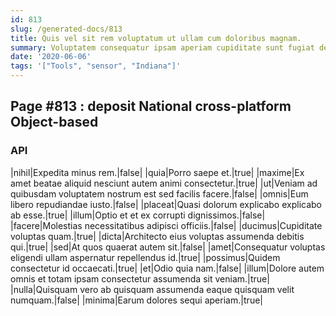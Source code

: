 ```yaml
---
id: 813
slug: /generated-docs/813
title: Quis vel sit rem voluptatum ut ullam cum doloribus magnam.
summary: Voluptatem consequatur ipsam aperiam cupiditate sunt fugiat deleniti.
date: '2020-06-06'
tags: '["Tools", "sensor", "Indiana"]'
---
```


## Page #813 : deposit National cross-platform Object-based
### API

|nihil|Expedita minus rem.|false|
|quia|Porro saepe et.|true|
|maxime|Ex amet beatae aliquid nesciunt autem animi consectetur.|true|
|ut|Veniam ad quibusdam voluptatem nostrum est sed facilis facere.|false|
|omnis|Eum libero repudiandae iusto.|false|
|placeat|Quasi dolorum explicabo explicabo ab esse.|true|
|illum|Optio et et ex corrupti dignissimos.|false|
|facere|Molestias necessitatibus adipisci officiis.|false|
|ducimus|Cupiditate voluptas quam.|true|
|dicta|Architecto eius voluptas assumenda debitis qui.|true|
|sed|At quos quaerat autem sit.|false|
|amet|Consequatur voluptas eligendi ullam aspernatur repellendus id.|true|
|possimus|Quidem consectetur id occaecati.|true|
|et|Odio quia nam.|false|
|illum|Dolore autem omnis et totam ipsam consectetur assumenda sit veniam.|true|
|nulla|Quisquam vero ab quisquam assumenda eaque quisquam velit numquam.|false|
|minima|Earum dolores sequi aperiam.|true|





